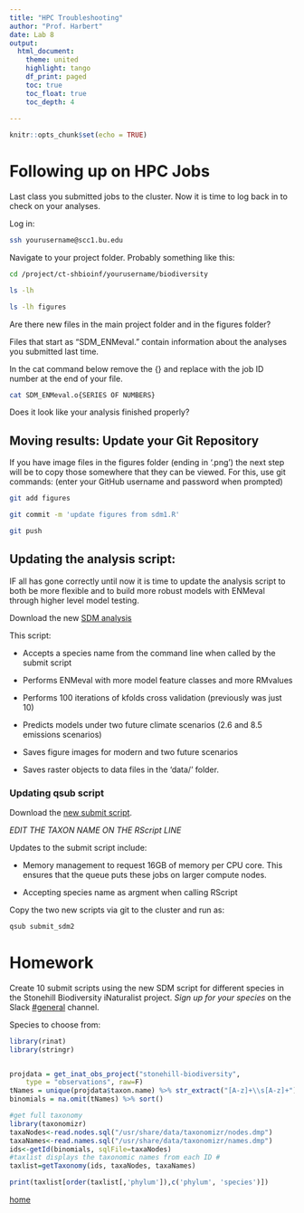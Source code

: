```yaml
---
title: "HPC Troubleshooting"
author: "Prof. Harbert"
date: Lab 8
output: 
  html_document:
    theme: united
    highlight: tango
    df_print: paged
    toc: true
    toc_float: true
    toc_depth: 4
  
---
```

```r
knitr::opts_chunk$set(echo = TRUE)
```

# Following up on HPC Jobs

Last class you submitted jobs to the cluster. Now it is time to log back in to check on your analyses.

Log in:

```bash
ssh yourusername@scc1.bu.edu

```

Navigate to your project folder. Probably something like this:

```bash
cd /project/ct-shbioinf/yourusername/biodiversity

ls -lh

ls -lh figures

```

Are there new files in the main project folder and in the figures folder?

Files that start as "SDM_ENMeval." contain information about the analyses you submitted last time.

In the cat command below remove the {} and replace with the job ID number at the end of your file.

```bash
cat SDM_ENMeval.o{SERIES OF NUMBERS}

```

Does it look like your analysis finished properly?

## Moving results: Update your Git Repository

If you have image files in the figures folder (ending in '.png') the next step will be to copy those somewhere that they can be viewed. For this, use git commands: (enter your GitHub username and password when prompted)

```bash
git add figures

git commit -m 'update figures from sdm1.R'

git push

```


## Updating the analysis script:

IF all has gone correctly until now it is time to update the analysis script to both be more flexible and to build more robust models with ENMeval through higher level model testing.

Download the new [SDM analysis](https://raw.githubusercontent.com/rsh249/bio331_geospatial/master/R/sdm2.R)

This script:

+ Accepts a species name from the command line when called by the submit script

+ Performs ENMeval with more model feature classes and more RMvalues

+ Performs 100 iterations of kfolds cross validation (previously was just 10)

+ Predicts models under two future climate scenarios (2.6 and 8.5 emissions scenarios)

+ Saves figure images for modern and two future scenarios

+ Saves raster objects to data files in the 'data/' folder.

### Updating qsub script

Download the [new submit script](https://raw.githubusercontent.com/rsh249/bio331_geospatial/master/submit_sdm2).

*EDIT THE TAXON NAME ON THE RScript LINE*

Updates to the submit script include:

+ Memory management to request 16GB of memory per CPU core. This ensures that the queue puts these jobs on larger compute nodes.

+ Accepting species name as argment when calling RScript


Copy the two new scripts via git to the cluster and run as:

```bash

qsub submit_sdm2

```


# Homework

Create 10 submit scripts using the new SDM script for different species in the Stonehill Biodiversity iNaturalist project. *Sign up for your species* on the Slack [#general](https://introbioinformatics.slack.com/archives/CMJ7DPBRB) channel.

Species to choose from:

```R

library(rinat)
library(stringr)


projdata = get_inat_obs_project("stonehill-biodiversity",
    type = "observations", raw=F)
tNames = unique(projdata$taxon.name) %>% str_extract("[A-z]+\\s[A-z]+") 
binomials = na.omit(tNames) %>% sort()

#get full taxonomy
library(taxonomizr)
taxaNodes<-read.nodes.sql("/usr/share/data/taxonomizr/nodes.dmp")
taxaNames<-read.names.sql("/usr/share/data/taxonomizr/names.dmp")
ids<-getId(binomials, sqlFile=taxaNodes)
#taxlist displays the taxonomic names from each ID #
taxlist=getTaxonomy(ids, taxaNodes, taxaNames)

print(taxlist[order(taxlist[,'phylum']),c('phylum', 'species')])

```


[home](https://rsh249.github.io/bioinformatics)